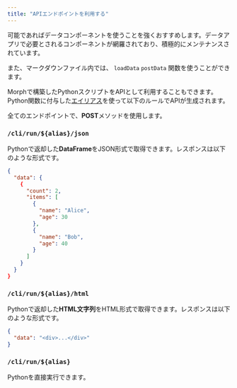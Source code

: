 ```yaml
---
title: "APIエンドポイントを利用する"
---
```


<Warning>
  可能であればデータコンポーネントを使うことを強くおすすめします。データアプリで必要とされるコンポーネントが網羅されており、積極的にメンテナンスされています。
  
  また、マークダウンファイル内では、 `loadData` `postData` 関数を使うことができます。
</Warning>


Morphで構築したPythonスクリプトをAPIとして利用することもできます。Python関数に付与した[エイリアス](/docs/ja/develop/guides/alias)を使って以下のルールでAPIが生成されます。

全てのエンドポイントで、**POST**メソッドを使用します。

### `/cli/run/${alias}/json`

Pythonで返却した**DataFrame**をJSON形式で取得できます。レスポンスは以下のような形式です。

```json
{
  "data": {
    {
      "count": 2,
      "items": [
        {
          "name": "Alice",
          "age": 30
        },
        {
          "name": "Bob",
          "age": 40
        }
      ]
    }
  }
}
```


### `/cli/run/${alias}/html`

Pythonで返却した**HTML文字列**をHTML形式で取得できます。レスポンスは以下のような形式です。

```json
{
  "data": "<div>...</div>"
}
```

### `/cli/run/${alias}`

Pythonを直接実行できます。